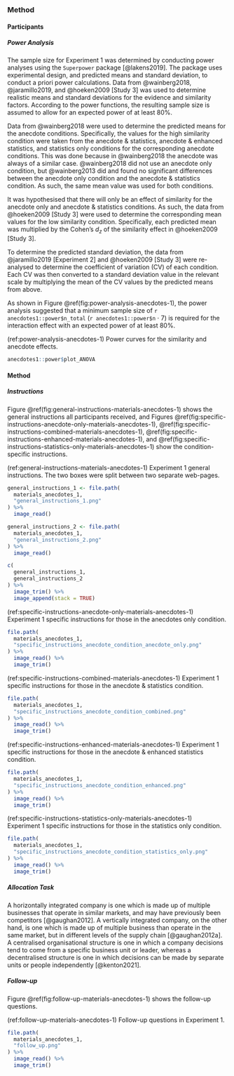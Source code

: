 ### Method {#method-anecdotes-1-appendix}

#### Participants

##### Power Analysis {#power-analysis-anecdotes-1}

The sample size for Experiment 1 was determined by conducting power analyses
using the `Superpower` package [@lakens2019]. The package uses experimental
design, and predicted means and standard deviation, to conduct a priori power
calculations. Data from @wainberg2018, @jaramillo2019, and @hoeken2009 [Study 3]
was used to determine realistic means and standard deviations for the evidence
and similarity factors. According to the power functions, the resulting sample
size is assumed to allow for an expected power of at least 80%.

Data from @wainberg2018 were used to determine the predicted means for the
anecdote conditions. Specifically, the values for the high similarity condition
were taken from the anecdote & statistics, anecdote & enhanced statistics, and
statistics only conditions for the corresponding anecdote conditions. This was
done because in @wainberg2018 the anecdote was always of a similar case.
@wainberg2018 did not use an anecdote only condition, but @wainberg2013 did and
found no significant differences between the anecdote only condition and the
anecdote & statistics condition. As such, the same mean value was used for both
conditions.

It was hypothesised that there will only be an effect of similarity for the
anecdote only and anecdote & statistics conditions. As such, the data from
@hoeken2009 [Study 3] were used to determine the corresponding mean values for
the low similarity condition. Specifically, each predicted mean was multiplied
by the Cohen's $d_z$ of the similarity effect in @hoeken2009 [Study 3].

To determine the predicted standard deviation, the data from @jaramillo2019
[Experiment 2] and @hoeken2009 [Study 3] were re-analysed to determine the
coefficient of variation (CV) of each condition. Each CV was then converted to a
standard deviation value in the relevant scale by multiplying the mean of the CV
values by the predicted means from above.

As shown in Figure \@ref(fig:power-analysis-anecdotes-1), the power analysis
suggested that a minimum sample size of `r anecdotes1::power$n_total`
(`r anecdotes1::power$n` $\cdot$ 7) is required for the interaction effect with
an expected power of at least 80%.

(ref:power-analysis-anecdotes-1) Power curves for the similarity and anecdote effects.

```r
anecdotes1::power$plot_ANOVA
```

#### Method

##### Instructions {#instructions-materials-anecdotes-1-appendix}

Figure \@ref(fig:general-instructions-materials-anecdotes-1) shows the general
instructions all participants received, and
Figures \@ref(fig:specific-instructions-anecdote-only-materials-anecdotes-1), \@ref(fig:specific-instructions-combined-materials-anecdotes-1), \@ref(fig:specific-instructions-enhanced-materials-anecdotes-1),
and \@ref(fig:specific-instructions-statistics-only-materials-anecdotes-1) show
the condition-specific instructions.

(ref:general-instructions-materials-anecdotes-1) Experiment 1 general instructions. The two boxes were split between two separate web-pages.

```r
general_instructions_1 <- file.path(
  materials_anecdotes_1,
  "general_instructions_1.png"
) %>%
  image_read()

general_instructions_2 <- file.path(
  materials_anecdotes_1,
  "general_instructions_2.png"
) %>%
  image_read()

c(
  general_instructions_1,
  general_instructions_2
) %>%
  image_trim() %>%
  image_append(stack = TRUE)
```

(ref:specific-instructions-anecdote-only-materials-anecdotes-1) Experiment 1 specific instructions for those in the anecdotes only condition.

```r
file.path(
  materials_anecdotes_1,
  "specific_instructions_anecdote_condition_anecdote_only.png"
) %>%
  image_read() %>%
  image_trim()
```

(ref:specific-instructions-combined-materials-anecdotes-1) Experiment 1 specific instructions for those in the anecdote & statistics condition.

```r
file.path(
  materials_anecdotes_1,
  "specific_instructions_anecdote_condition_combined.png"
) %>%
  image_read() %>%
  image_trim()
```

(ref:specific-instructions-enhanced-materials-anecdotes-1) Experiment 1 specific instructions for those in the anecdote & enhanced statistics condition.

```r
file.path(
  materials_anecdotes_1,
  "specific_instructions_anecdote_condition_enhanced.png"
) %>%
  image_read() %>%
  image_trim()
```

(ref:specific-instructions-statistics-only-materials-anecdotes-1) Experiment 1 specific instructions for those in the statistics only condition.

```r
file.path(
  materials_anecdotes_1,
  "specific_instructions_anecdote_condition_statistics_only.png"
) %>%
  image_read() %>%
  image_trim()
```

##### Allocation Task {#allocation-materials-anecdotes-1}

A horizontally integrated company is one which is made up of multiple businesses
that operate in similar markets, and may have previously been competitors
[@gaughan2012]. A vertically integrated company, on the other hand, is one which
is made up of multiple business than operate in the same market, but in
different levels of the supply chain [@gaughan2012a]. A centralised
organisational structure is one in which a company decisions tend to come from a
specific business unit or leader, whereas a decentralised structure is one in
which decisions can be made by separate units or people independently
[@kenton2021].

##### Follow-up {#follow-up-materials-anecdotes-1}

Figure \@ref(fig:follow-up-materials-anecdotes-1) shows the follow-up questions.

(ref:follow-up-materials-anecdotes-1) Follow-up questions in Experiment 1.

```r
file.path(
  materials_anecdotes_1,
  "follow_up.png"
) %>%
  image_read() %>%
  image_trim()
```
